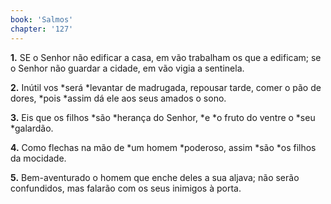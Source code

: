 ```yaml
---
book: 'Salmos'
chapter: '127'
---
```


**1.** SE o Senhor não edificar a casa, em vão trabalham os que a edificam; se o Senhor não guardar a cidade, em vão vigia a sentinela.

**2.** Inútil vos *será *levantar de madrugada, repousar tarde, comer o pão de dores, *pois *assim dá ele aos seus amados o sono.

**3.** Eis que os filhos *são *herança do Senhor, *e *o fruto do ventre o *seu *galardão.

**4.** Como flechas na mão de *um homem *poderoso, assim *são *os filhos da mocidade.

**5.** Bem-aventurado o homem que enche deles a sua aljava; não serão confundidos, mas falarão com os seus inimigos à porta.